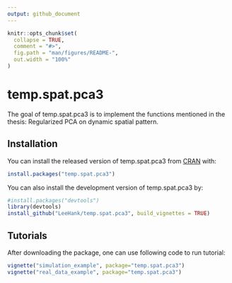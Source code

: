 ```yaml
---
output: github_document
---
```


<!-- README.md is generated from README.Rmd. Please edit that file -->

```r
knitr::opts_chunk$set(
  collapse = TRUE,
  comment = "#>",
  fig.path = "man/figures/README-",
  out.width = "100%"
)
```
# temp.spat.pca3

The goal of temp.spat.pca3 is to implement the functions mentioned in the thesis: Regularized PCA on dynamic spatial pattern.

## Installation

You can install the released version of temp.spat.pca3 from [CRAN](https://CRAN.R-project.org) with:

``` r
install.packages("temp.spat.pca3")
```

You can also install the development version of temp.spat.pca3 by:  

```r
#install.packages("devtools")
library(devtools)
install_github("LeeHank/temp.spat.pca3", build_vignettes = TRUE)
```
## Tutorials  

After downloading the package, one can use following code to run tutorial:  
```r
vignette("simulation_example", package="temp.spat.pca3")
vignette("real_data_example", package="temp.spat.pca3")
```